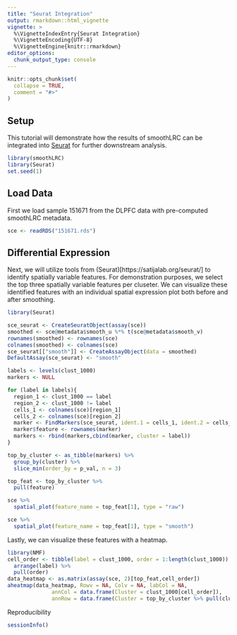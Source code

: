 ```yaml
---
title: "Seurat Integration"
output: rmarkdown::html_vignette
vignette: >
  %\VignetteIndexEntry{Seurat Integration}
  %\VignetteEncoding{UTF-8}
  %\VignetteEngine{knitr::rmarkdown}
editor_options: 
  chunk_output_type: console
---
```


```r
knitr::opts_chunk$set(
  collapse = TRUE,
  comment = "#>"
)
```

## Setup

This tutorial will demonstrate how the results of smoothLRC can be integrated into [Seurat](https://satijalab.org/seurat/index.html) for further downstream analysis.

```r
library(smoothLRC)
library(Seurat)
set.seed(1)
```

## Load Data

First we load sample 151671 from the DLPFC data with pre-computed smoothLRC metadata.

```r
sce <- readRDS("151671.rds")
```


## Differential Expression

Next, we will utilize tools from (Seurat)[https://satijalab.org/seurat/] to identify spatially variable features. For demonstration purposes, we select the top three spatially variable features per cluseter. We can visualize these identified features with an individual spatial expression plot both before and after smoothing.

```r
library(Seurat)

sce_seurat <- CreateSeuratObject(assay(sce))
smoothed <- sce@metadata$smooth_u %*% t(sce@metadata$smooth_v)
rownames(smoothed) <- rownames(sce)
colnames(smoothed) <- colnames(sce)
sce_seurat[["smooth"]] <- CreateAssayObject(data = smoothed)
DefaultAssay(sce_seurat) <- "smooth"

labels <- levels(clust_1000)
markers <- NULL

for (label in labels){
  region_1 <- clust_1000 == label
  region_2 <- clust_1000 != label
  cells_1 <- colnames(sce)[region_1]
  cells_2 <- colnames(sce)[region_2]
  marker <- FindMarkers(sce_seurat, ident.1 = cells_1, ident.2 = cells_2)
  marker$feature <- rownames(marker)
  markers <- rbind(markers,cbind(marker, cluster = label))
}

top_by_cluster <- as_tibble(markers) %>% 
  group_by(cluster) %>% 
  slice_min(order_by = p_val, n = 3)

top_feat <- top_by_cluster %>% 
  pull(feature) 

sce %>% 
  spatial_plot(feature_name = top_feat[1], type = "raw")

sce %>% 
  spatial_plot(feature_name = top_feat[1], type = "smooth")


```

Lastly, we can visualize these features with a heatmap.

```r
library(NMF)
cell_order <- tibble(label = clust_1000, order = 1:length(clust_1000)) %>% 
  arrange(label) %>% 
  pull(order)
data_heatmap <- as.matrix(assay(sce, 2)[top_feat,cell_order])
aheatmap(data_heatmap, Rowv = NA, Colv = NA, labCol = NA, 
              annCol = data.frame(Cluster = clust_1000[cell_order]),
              annRow = data.frame(Cluster = top_by_cluster %>% pull(cluster)))

```


Reproducibility

```r
sessionInfo()
```

